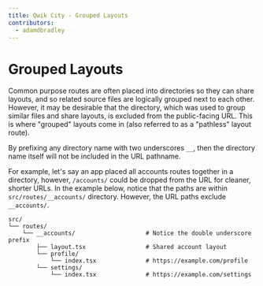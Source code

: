 ```yaml
---
title: Qwik City - Grouped Layouts
contributors:
  - adamdbradley
---
```


# Grouped Layouts

Common purpose routes are often placed into directories so they can share layouts, and so related source files are logically grouped next to each other. However, it may be desirable that the directory, which was used to group similar files and share layouts, is excluded from the public-facing URL. This is where "grouped" layouts come in (also referred to as a "pathless" layout route).

By prefixing any directory name with two underscores `__`, then the directory name itself will not be included in the URL pathname.

For example, let's say an app placed all accounts routes together in a directory, however, `/accounts/` could be dropped from the URL for cleaner, shorter URLs. In the example below, notice that the paths are within `src/routes/__accounts/` directory. However, the URL paths exclude `__accounts/`.

```
src/
└── routes/
    └── __accounts/                    # Notice the double underscore prefix
        ├── layout.tsx                 # Shared account layout
        └── profile/
            └── index.tsx              # https://example.com/profile
        └── settings/
            └── index.tsx              # https://example.com/settings
```
